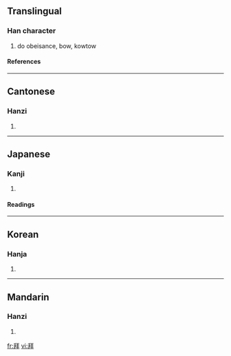 {{see|拝}}

==Translingual==
===Han character===
{{Han char|rn=64|rad=手|as=05|sn=9|four=2155<sub>0</sub>|canj=竹手一手十 (HQMQJ)}}
# do obeisance, bow, kowtow
====References====
{{Han ref|kx=0427.020|dkj=11969|dj=0775.060|hdz=31846.070|uh=62DC|ud=25308|bh=ABF4|bd=44020}}
----
==Cantonese==
===Hanzi===
{{yue-hanzi|jyut=|y=baai3}}
# {{defn|Cantonese}}
----
==Japanese==
===Kanji===
{{ja-kanji|grade=|rs=手05}}
# {{defn|Japanese}} 
====Readings====
{{ja-readings|on=[[はい]] (hai)|kun=[[おがむ]] (ogamu)}}
----
==Korean==
===Hanja===
{{ko-hanja|hangeul=배|eumhun=|rv=bae|mr=pae|y=pay}}
# {{defn|Korean}}
----
==Mandarin==
===Hanzi===
{{cmn-hanzi|pin=[[bài]] ([[bai4]]), |wg=pai<sup>4</sup>, </sup>}}
# {{defn|Mandarin}}

[[fr:拜]]
[[vi:拜]]